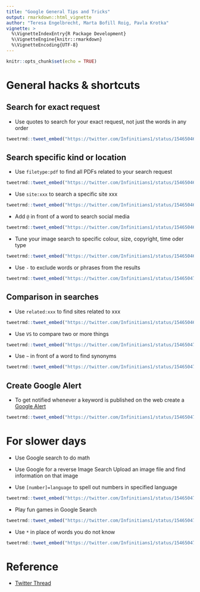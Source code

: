 ```yaml
---
title: "Google General Tips and Tricks"
output: rmarkdown::html_vignette
author: "Teresa Engelbrecht, Marta Bofill Roig, Pavla Krotka"
vignette: >
  %\VignetteIndexEntry{R Package Development}
  %\VignetteEngine{knitr::rmarkdown}
  %\VignetteEncoding{UTF-8}
---
```



```r
knitr::opts_chunk$set(echo = TRUE)
```


# General hacks & shortcuts

## Search for exact request 

- Use quotes to search for your exact request, not just the words in any order

```r
tweetrmd::tweet_embed("https://twitter.com/Infinitians1/status/1546504659057012736", hide_thread = TRUE)
```


## Search specific kind or location

- Use `filetype:pdf` to find all PDFs related to your search request

```r
tweetrmd::tweet_embed("https://twitter.com/Infinitians1/status/1546504679789453312", hide_thread = TRUE)
```

- Use `site:xxx` to search a specific site xxx

```r
tweetrmd::tweet_embed("https://twitter.com/Infinitians1/status/1546504665956700162", hide_thread = TRUE)
```

- Add `@` in front of a word to search social media

```r
tweetrmd::tweet_embed("https://twitter.com/Infinitians1/status/1546504686487752705", hide_thread = TRUE)
```

- Tune your image search to specific colour, size, copyright, time oder type

```r
tweetrmd::tweet_embed("https://twitter.com/Infinitians1/status/1546504696164036608", hide_thread = TRUE)
```

- Use `-` to exclude words or phrases from the results

```r
tweetrmd::tweet_embed("https://twitter.com/Infinitians1/status/1546504724878225410", hide_thread = TRUE)
```


## Comparison in searches

- Use `related:xxx` to find sites related to xxx

```r
tweetrmd::tweet_embed("https://twitter.com/Infinitians1/status/1546504672751472641", hide_thread = T)
```

- Use `VS` to compare two or more things

```r
tweetrmd::tweet_embed("https://twitter.com/Infinitians1/status/1546504702887464960", hide_thread = T)
```

- Use `~` in front of a word to find synonyms

```r
tweetrmd::tweet_embed("https://twitter.com/Infinitians1/status/1546504729999552513", hide_thread = T)
```


## Create Google Alert

- To get notified whenever a keyword is published on the web create a [Google Alert](https://www.google.com/alerts)

```r
tweetrmd::tweet_embed("https://twitter.com/Infinitians1/status/1546504722055516160", hide_thread = T)
```



# For slower days

- Use Google search to do math

- Use Google for a reverse Image Search
  Upload an image file and find information on that image

- Use `[number]=language` to spell out numbers in specified language

```r
tweetrmd::tweet_embed("https://twitter.com/Infinitians1/status/1546504709401300997", hide_thread = T)
```

- Play fun games in Google Search

```r
tweetrmd::tweet_embed("https://twitter.com/Infinitians1/status/1546504715776565248", hide_thread = T)
```

- Use `*` in place of words you do not know

```r
tweetrmd::tweet_embed("https://twitter.com/Infinitians1/status/1546504737851248641", hide_thread = T)
```


# Reference

- [Twitter Thread](https://twitter.com/Infinitians1/status/1546504649624064000?t=hWHi699aZMOb9U7NGNDoOQ&s=08)